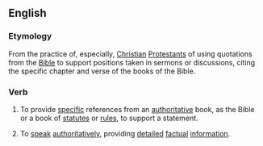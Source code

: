 ==English==

===Etymology===
From the practice of, especially, [[Christian]] [[Protestant]]s of using quotations from the [[Bible]] to support positions taken in sermons or discussions, citing the specific chapter and verse of the books of the Bible.

===Verb===
{{infl|en|verb|head=[[to]] [[cite]] [[chapter]] [[and]] [[verse]]}}

# To provide [[specific]] references from an [[authoritative]] book, as the Bible or a book of [[statutes]] or [[rule]]s, to support a statement.
# {{idiom}} To [[speak]] [[authoritatively]], providing [[detail]]ed [[factual]] [[information]].